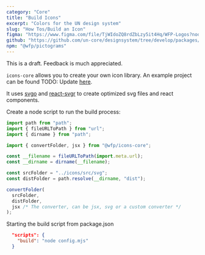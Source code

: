 ```yaml
---
category: "Core"
title: "Build Icons"
excerpt: "Colors for the UN design system"
slug: "How Tos/Build an Icon"
figma: "https://www.figma.com/file/TjWIdoZQ8rdZbLzy5it4Hq/WFP-Logos?node-id=0%3A1&t=ErGHrrrmCgyzd3OH-1"
github: "https://github.com/un-core/designsystem/tree/develop/packages/logos"
npm: "@wfp/pictograms"
---
```


<Callout kind="warning">This is a draft. Feedback is much appreciated.</Callout>

`icons-core` allows you to create your own icon library. An example project can be found TODO: Update [here](https://github.com/un-core/designsystem/tree/feat/icons-and-tools/packages/icons-react).

It uses [svgo](https://github.com/svg/svgo) and [react-svgr](https://react-svgr.com) to create optimized svg files and react components.

Create a node script to run the build process:

```js
import path from "path";
import { fileURLToPath } from "url";
import { dirname } from "path";

import { convertFolder, jsx } from "@wfp/icons-core";

const __filename = fileURLToPath(import.meta.url);
const __dirname = dirname(__filename);

const srcFolder = "../icons/src/svg";
const distFolder = path.resolve(__dirname, "dist");

convertFolder(
  srcFolder,
  distFolder,
  jsx /* The converter, can be jsx, svg or a custom converter */
);
```

Starting the build script from package.json

```json
  "scripts": {
    "build": "node config.mjs"
  }
```
